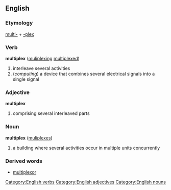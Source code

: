 ==English==
=== Etymology ===
[[multi-]] + [[-plex]]
=== Verb ===
[[Category:English verbs]]
'''multiplex''' ([[muliplexing]] [[multiplexed]])
# interleave several activities
# (''computing'') a device that combines several electrical signals into a single signal
=== Adjective ===
[[Category:English adjectives]]
'''multiplex''' 
# comprising several interleaved parts
=== Noun ===
[[Category:English nouns]]
'''multiplex''' ([[muliplexes]])
# a building where several activities occur in multiple units concurrently
=== Derived words ===
* [[multiplexor]]